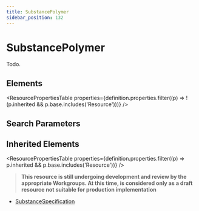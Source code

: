 ```yaml
---
title: SubstancePolymer
sidebar_position: 132
---
```



# SubstancePolymer

Todo.

<Tabs queryString="section">
  <TabItem value="schema" label="Schema" default>

## Elements

<ResourcePropertiesTable
  properties={definition.properties.filter((p) => !(p.inherited && p.base.includes('Resource')))}
/>

## Search Parameters

<SearchParamsTable searchParams={definition.searchParameters} />

## Inherited Elements

<ResourcePropertiesTable properties={definition.properties.filter((p) => p.inherited && p.base.includes('Resource'))} />

  </TabItem>
  <TabItem value="usage" label="Usage">
<div> <a name="scope"></a> <blockquote class="stu-note">   <a name="dstu"></a> <strong>This resource is still undergoing development and review by the appropriate Workgroups. At this time, is considered only as a draft resource not suitable for production implementation</strong> </blockquote> </div>
  </TabItem>

  <TabItem value="referencedBy" label="Referenced By">
<ul><li><a href="/docs/api/fhir/resources/substancespecification">SubstanceSpecification</a></li></ul>
  </TabItem>
</Tabs>
